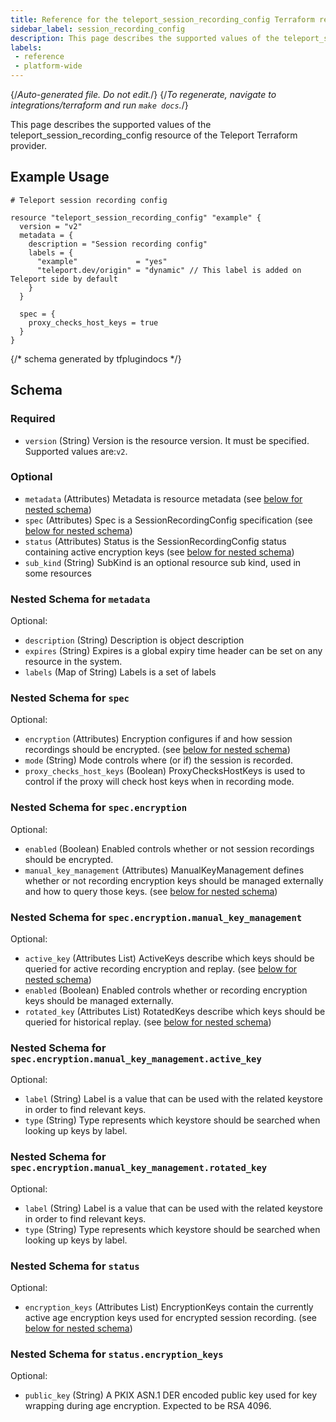 ```yaml
---
title: Reference for the teleport_session_recording_config Terraform resource
sidebar_label: session_recording_config
description: This page describes the supported values of the teleport_session_recording_config resource of the Teleport Terraform provider.
labels:
 - reference
 - platform-wide
---
```


{/*Auto-generated file. Do not edit.*/}
{/*To regenerate, navigate to integrations/terraform and run `make docs`.*/}

This page describes the supported values of the teleport_session_recording_config resource of the Teleport Terraform provider.




## Example Usage

```hcl
# Teleport session recording config

resource "teleport_session_recording_config" "example" {
  version = "v2"
  metadata = {
    description = "Session recording config"
    labels = {
      "example"             = "yes"
      "teleport.dev/origin" = "dynamic" // This label is added on Teleport side by default
    }
  }

  spec = {
    proxy_checks_host_keys = true
  }
}
```

{/*  schema generated by tfplugindocs */}
## Schema

### Required

- `version` (String) Version is the resource version. It must be specified. Supported values are:`v2`.

### Optional

- `metadata` (Attributes) Metadata is resource metadata (see [below for nested schema](#nested-schema-for-metadata))
- `spec` (Attributes) Spec is a SessionRecordingConfig specification (see [below for nested schema](#nested-schema-for-spec))
- `status` (Attributes) Status is the SessionRecordingConfig status containing active encryption keys (see [below for nested schema](#nested-schema-for-status))
- `sub_kind` (String) SubKind is an optional resource sub kind, used in some resources

### Nested Schema for `metadata`

Optional:

- `description` (String) Description is object description
- `expires` (String) Expires is a global expiry time header can be set on any resource in the system.
- `labels` (Map of String) Labels is a set of labels


### Nested Schema for `spec`

Optional:

- `encryption` (Attributes) Encryption configures if and how session recordings should be encrypted. (see [below for nested schema](#nested-schema-for-specencryption))
- `mode` (String) Mode controls where (or if) the session is recorded.
- `proxy_checks_host_keys` (Boolean) ProxyChecksHostKeys is used to control if the proxy will check host keys when in recording mode.

### Nested Schema for `spec.encryption`

Optional:

- `enabled` (Boolean) Enabled controls whether or not session recordings should be encrypted.
- `manual_key_management` (Attributes) ManualKeyManagement defines whether or not recording encryption keys should be managed externally and how to query those keys. (see [below for nested schema](#nested-schema-for-specencryptionmanual_key_management))

### Nested Schema for `spec.encryption.manual_key_management`

Optional:

- `active_key` (Attributes List) ActiveKeys describe which keys should be queried for active recording encryption and replay. (see [below for nested schema](#nested-schema-for-specencryptionmanual_key_managementactive_key))
- `enabled` (Boolean) Enabled controls whether or recording encryption keys should be managed externally.
- `rotated_key` (Attributes List) RotatedKeys describe which keys should be queried for historical replay. (see [below for nested schema](#nested-schema-for-specencryptionmanual_key_managementrotated_key))

### Nested Schema for `spec.encryption.manual_key_management.active_key`

Optional:

- `label` (String) Label is a value that can be used with the related keystore in order to find relevant keys.
- `type` (String) Type represents which keystore should be searched when looking up keys by label.


### Nested Schema for `spec.encryption.manual_key_management.rotated_key`

Optional:

- `label` (String) Label is a value that can be used with the related keystore in order to find relevant keys.
- `type` (String) Type represents which keystore should be searched when looking up keys by label.





### Nested Schema for `status`

Optional:

- `encryption_keys` (Attributes List) EncryptionKeys contain the currently active age encryption keys used for encrypted session recording. (see [below for nested schema](#nested-schema-for-statusencryption_keys))

### Nested Schema for `status.encryption_keys`

Optional:

- `public_key` (String) A PKIX ASN.1 DER encoded public key used for key wrapping during age encryption. Expected to be RSA 4096.
